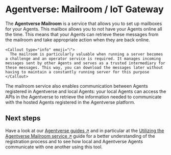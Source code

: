 
# Agentverse: Mailroom / IoT Gateway

The **Agentverse Mailroom** is a service that allows you to set up mailboxes for your Agents. This mailbox allows you to not have your Agents online all the time. This means that your Agents can retrieve these messages from the mailroom and take appropriate action when they are back online.

    <Callout type="info" emoji="ℹ️">
      The mailroom is particularly valuable when running a server becomes a challenge and an operator service is required. It manages incoming messages sent by other Agents and serves as a trusted intermediary for these messages. This way, you can download the messages later without having to maintain a constantly running server for this purpose
    </Callout>

The mailroom service also enables communication between Agents registered in Agentverse and local Agents: your local Agents can access the APIs in the Agentverse to retrieve the information needed to communicate with the hosted Agents registered in the Agentverse platform.

<ImageByTheme
  darkSrc={DarkMailroom}
  lightSrc={Mailroom}
  alt="mailroom"
/>

## Next steps

Have a look at our [Agentverse guides ↗️](/guides#agentverse) and in particular at the [Utilizing the Agentverse Mailroom service ↗️](/guides/agentverse/utilising-the-mailbox) guide for a better understanding of the registration process and to see how local and Agentverse Agents communicate with one another using this tool.
